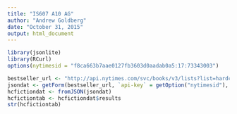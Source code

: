 ---
title: "IS607 A10 AG"
author: "Andrew Goldberg"
date: "October 31, 2015"
output: html_document
---

```{r}
library(jsonlite)
library(RCurl)
options(nytimesid = "f8ca663b7aae0127fb3603d0aadab0a5:17:73343003")

bestseller_url <- "http://api.nytimes.com/svc/books/v3/lists?list=hardcover-fiction&weeks-on-list=2"
jsondat <- getForm(bestseller_url, `api-key` = getOption("nytimesid"), .opts=list(crlf = TRUE))
hcfictiondat <- fromJSON(jsondat)
hcfictiontab <- hcfictiondat$results
str(hcfictiontab)
```
